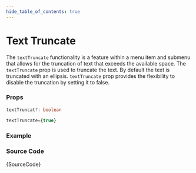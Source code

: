 ```yaml
---
hide_table_of_contents: true
---
```



# Text Truncate

The `textTruncate` functionality is a feature within a menu item and submenu that allows for the truncation of text that exceeds the available space. The `textTruncate` prop is used to truncate the text. By default the text is truncated with an ellipsis. `textTruncate` prop provides the flexibility to disable the truncation by setting it to false.

### Props

```ts
textTruncat?: boolean
```

```ts title='Default Value'
textTruncate={true}
```

### Example

<IframeWindow url='http://localhost:3000/en/menu-examples/horizontal-menu/menu/text-truncate' />

### Source Code

<TsToJsCodeSnippet>{SourceCode}</TsToJsCodeSnippet>
